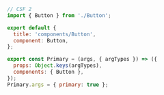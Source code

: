 ```js
// CSF 2
import { Button } from './Button';

export default {
  title: 'components/Button',
  component: Button,
};

export const Primary = (args, { argTypes }) => ({
  props: Object.keys(argTypes),
  components: { Button },
});
Primary.args = { primary: true };
```
